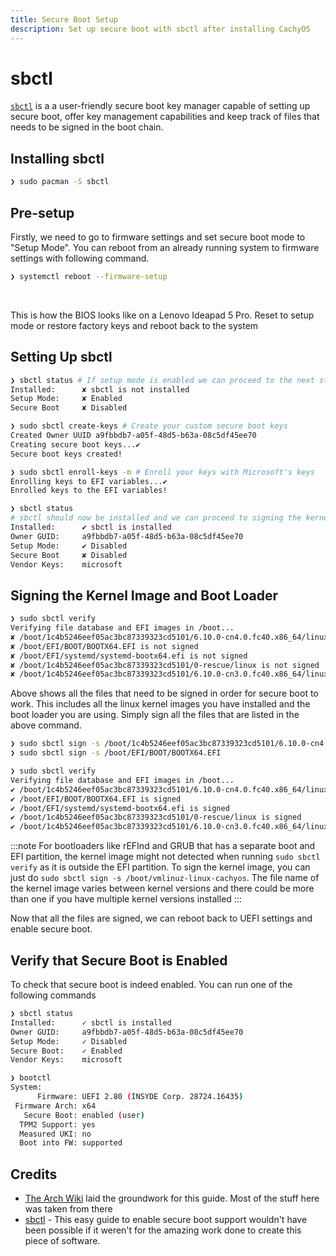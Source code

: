 ```yaml
---
title: Secure Boot Setup
description: Set up secure boot with sbctl after installing CachyOS
---
```



# sbctl
[`sbctl`](https://github.com/Foxboron/sbctl) is a a user-friendly secure boot key manager capable of setting up secure boot,
offer key management capabilities and keep track of files that needs to be signed in the boot chain.

## Installing sbctl

```bash
❯ sudo pacman -S sbctl
```

## Pre-setup
Firstly, we need to go to firmware settings and set secure boot mode to "Setup Mode". You can reboot from an
already running system to firmware settings with following command.

```bash
❯ systemctl reboot --firmware-setup
```

<br />
<ImageComponent imgsrc={import('~/assets/images/ideapad-bios-secure-boot.jpg')} />

This is how the BIOS looks like on a Lenovo Ideapad 5 Pro. Reset to setup mode or restore factory keys and reboot back
to the system

## Setting Up sbctl

```bash
❯ sbctl status # If setup mode is enabled we can proceed to the next step
Installed:      ✘ sbctl is not installed
Setup Mode:     ✘ Enabled
Secure Boot     ✘ Disabled

❯ sudo sbctl create-keys # Create your custom secure boot keys
Created Owner UUID a9fbbdb7-a05f-48d5-b63a-08c5df45ee70
Creating secure boot keys...✔
Secure boot keys created!

❯ sudo sbctl enroll-keys -m # Enroll your keys with Microsoft's keys
Enrolling keys to EFI variables...✔
Enrolled keys to the EFI variables!

❯ sbctl status
# sbctl should now be installed and we can proceed to signing the kernel images and boot loader
Installed:      ✔ sbctl is installed
Owner GUID:     a9fbbdb7-a05f-48d5-b63a-08c5df45ee70
Setup Mode:     ✔ Disabled
Secure Boot     ✘ Disabled
Vendor Keys:    microsoft
```

## Signing the Kernel Image and Boot Loader

```bash
❯ sudo sbctl verify
Verifying file database and EFI images in /boot...
✘ /boot/1c4b5246eef05ac3bc87339323cd5101/6.10.0-cn4.0.fc40.x86_64/linux is not signed
✘ /boot/EFI/BOOT/BOOTX64.EFI is not signed
✘ /boot/EFI/systemd/systemd-bootx64.efi is not signed
✘ /boot/1c4b5246eef05ac3bc87339323cd5101/0-rescue/linux is not signed
✘ /boot/1c4b5246eef05ac3bc87339323cd5101/6.10.0-cn3.0.fc40.x86_64/linux is not signed
```

Above shows all the files that need to be signed in order for secure boot to work.
This includes all the linux kernel images you have installed and the boot loader you are using.
Simply sign all the files that are listed in the above command.

```bash
❯ sudo sbctl sign -s /boot/1c4b5246eef05ac3bc87339323cd5101/6.10.0-cn4.0.fc40.x86_64/linux
❯ sudo sbctl sign -s /boot/EFI/BOOT/BOOTX64.EFI

❯ sudo sbctl verify
Verifying file database and EFI images in /boot...
✔ /boot/1c4b5246eef05ac3bc87339323cd5101/6.10.0-cn4.0.fc40.x86_64/linux is signed
✔ /boot/EFI/BOOT/BOOTX64.EFI is signed
✔ /boot/EFI/systemd/systemd-bootx64.efi is signed
✔ /boot/1c4b5246eef05ac3bc87339323cd5101/0-rescue/linux is signed
✔ /boot/1c4b5246eef05ac3bc87339323cd5101/6.10.0-cn3.0.fc40.x86_64/linux is signed
```

:::note
For bootloaders like rEFInd and GRUB that has a separate boot and EFI partition,
the kernel image might not detected when running `sudo sbctl verify` as it is outside the EFI partition.
To sign the kernel image, you can just do `sudo sbctl sign -s /boot/vmlinuz-linux-cachyos`.
The file name of the kernel image varies between kernel versions and there could be more than one if you have
multiple kernel versions installed
:::

Now that all the files are signed, we can reboot back to UEFI settings and enable secure boot.

## Verify that Secure Boot is Enabled
To check that secure boot is indeed enabled. You can run one of the following commands

```bash
❯ sbctl status
Installed:      ✓ sbctl is installed
Owner GUID:     a9fbbdb7-a05f-48d5-b63a-08c5df45ee70
Setup Mode:     ✓ Disabled
Secure Boot:    ✓ Enabled
Vendor Keys:    microsoft

❯ bootctl
System:
      Firmware: UEFI 2.80 (INSYDE Corp. 28724.16435)
 Firmware Arch: x64
   Secure Boot: enabled (user)
  TPM2 Support: yes
  Measured UKI: no
  Boot into FW: supported
```

## Credits

- [The Arch Wiki](https://wiki.archlinux.org/title/Unified_Extensible_Firmware_Interface/Secure_Boot#Assisted_process_with_sbctl)
laid the groundwork for this guide. Most of the stuff here was taken from there
- [sbctl](https://github.com/Foxboron/sbctl) - This easy guide to enable secure boot support wouldn't have been possible if it weren't
for the amazing work done to create this piece of software.





